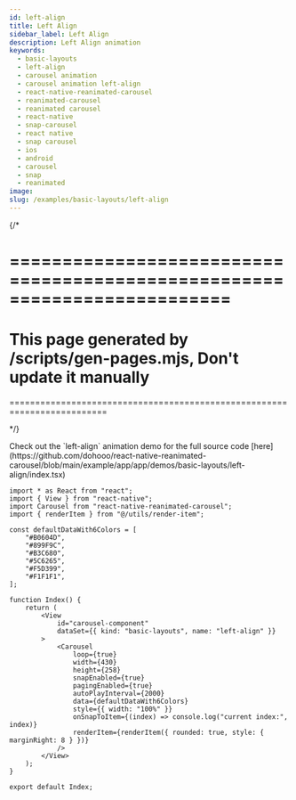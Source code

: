 ```yaml
---
id: left-align
title: Left Align
sidebar_label: Left Align
description: Left Align animation
keywords:
  - basic-layouts
  - left-align
  - carousel animation
  - carousel animation left-align
  - react-native-reanimated-carousel
  - reanimated-carousel
  - reanimated carousel
  - react-native
  - snap-carousel
  - react native
  - snap carousel
  - ios
  - android
  - carousel
  - snap
  - reanimated
image:
slug: /examples/basic-layouts/left-align
---
```


{/* 

=========================================================================
=========================================================================
This page generated by /scripts/gen-pages.mjs, Don't update it manually 
=========================================================================
=========================================================================

*/}


<Callout emoji="👾">
  Check out the `left-align` animation demo for the full source code [here](https://github.com/dohooo/react-native-reanimated-carousel/blob/main/example/app/app/demos/basic-layouts/left-align/index.tsx)
</Callout>

<Demo kind="basic-layouts" name="left-align" />

```tsx copy
import * as React from "react";
import { View } from "react-native";
import Carousel from "react-native-reanimated-carousel";
import { renderItem } from "@/utils/render-item";

const defaultDataWith6Colors = [
	"#B0604D",
	"#899F9C",
	"#B3C680",
	"#5C6265",
	"#F5D399",
	"#F1F1F1",
];

function Index() {
	return (
		<View
			id="carousel-component"
			dataSet={{ kind: "basic-layouts", name: "left-align" }}
		>
			<Carousel
				loop={true}
				width={430}
				height={258}
				snapEnabled={true}
				pagingEnabled={true}
				autoPlayInterval={2000}
				data={defaultDataWith6Colors}
				style={{ width: "100%" }}
				onSnapToItem={(index) => console.log("current index:", index)}
				renderItem={renderItem({ rounded: true, style: { marginRight: 8 } })}
			/>
		</View>
	);
}

export default Index;

```